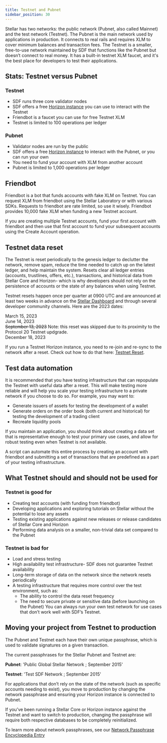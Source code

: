 ```yaml
---
title: Testnet and Pubnet
sidebar_position: 30
---
```


Stellar has two networks: the public network (Pubnet, also called Mainnet) and the test network (Testnet). The Pubnet is the main network used by applications in production. It connects to real rails and requires XLM to cover minimum balances and transaction fees. The Testnet is a smaller, free-to-use network maintained by SDF that functions like the Pubnet but doesn’t connect to real money. It has a built-in testnet XLM faucet, and it's the best place for developers to test their applications.

## Stats: Testnet versus Pubnet

### Testnet

- SDF runs three core validator nodes
- SDF offers a free [Horizon instance](https://horizon-testnet.stellar.org/) you can use to interact with the Testnet
- Friendbot is a faucet you can use for free Testnet XLM
- Testnet is limited to 100 operations per ledger

### Pubnet

- Validator nodes are run by the public
- SDF offers a free [Horizon instance](https://horizon.stellar.org/) to interact with the Pubnet, or you can run your own
- You need to fund your account with XLM from another account
- Pubnet is limited to 1,000 operations per ledger

## Friendbot

Friendbot is a bot that funds accounts with fake XLM on Testnet. You can request XLM from friendbot using the Stellar Laboratory or with various SDKs. Requests to friendbot are rate limited, so use it wisely. Friendbot provides 10,000 fake XLM when funding a new Testnet account.

If you are creating multiple Testnet accounts, fund your first account with friendbot and then use that first account to fund your subsequent accounts using the Create Account operation.

## Testnet data reset

The Testnet is reset periodically to the genesis ledger to declutter the network, remove spam, reduce the time needed to catch up on the latest ledger, and help maintain the system. Resets clear all ledger entries (accounts, trustlines, offers, etc.), transactions, and historical data from Stellar Core and Horizon- which is why developers should not rely on the persistence of accounts or the state of any balances when using Testnet.

Testnet resets happen once per quarter at 0900 UTC and are announced at least two weeks in advance on the [Stellar Dashboard](http://dashboard.stellar.org/) and through several developer community channels. Here are the 2023 dates:

March 15, 2023  
June 14, 2023  
~~September 13, 2023~~ Note: this reset was skipped due to its proximity to the Protocol 20 Testnet updgrade.  
December 18, 2023

If you run a Testnet Horizon instance, you need to re-join and re-sync to the network after a reset. Check out how to do that here: [Testnet Reset](https://github.com/stellar/packages/blob/master/docs/testnet-reset.md).

## Test data automation

It is recommended that you have testing infrastructure that can repopulate the Testnet with useful data after a reset. This will make testing more reliable and will help you scale your testing infrastructure to a private network if you choose to do so. For example, you may want to:

- Generate issuers of assets for testing the development of a wallet
- Generate orders on the order book (both current and historical) for testing the development of a trading client
- Recreate liquidity pools

If you maintain an application, you should think about creating a data set that is representative enough to test your primary use cases, and allow for robust testing even when Testnet is not available.

A script can automate this entire process by creating an account with friendbot and submitting a set of transactions that are predefined as a part of your testing infrastructure.

## What Testnet should and should not be used for

### Testnet is good for

- Creating test accounts (with funding from friendbot)
- Developing applications and exploring tutorials on Stellar without the potential to lose any assets
- Testing existing applications against new releases or release candidates of Stellar Core and Horizon
- Performing data analysis on a smaller, non-trivial data set compared to the Pubnet

### Testnet is bad for

- Load and stress testing
- High availability test infrastructure- SDF does not guarantee Testnet availability
- Long-term storage of data on the network since the network resets periodically
- A testing infrastructure that requires more control over the test environment, such as:
  - The ability to control the data reset frequency
  - The need to secure private or sensitive data (before launching on the Pubnet) You can always run your own test network for use cases that don’t work well with SDF’s Testnet.

## Moving your project from Testnet to production

The Pubnet and Testnet each have their own unique passphrase, which is used to validate signatures on a given transaction.

The current passphrases for the Stellar Pubnet and Testnet are:

**Pubnet**: 'Public Global Stellar Network ; September 2015'

**Testnet**: 'Test SDF Network ; September 2015'

For applications that don’t rely on the state of the network (such as specific accounts needing to exist), you move to production by changing the network passphrase and ensuring your Horizon instance is connected to Pubnet.

If you’ve been running a Stellar Core or Horizon instance against the Testnet and want to switch to production, changing the passphrase will require both respective databases to be completely reinitialized.

To learn more about network passphrases, see our [Network Passphrase Encyclopedia Entry](../encyclopedia/network-passphrases)
